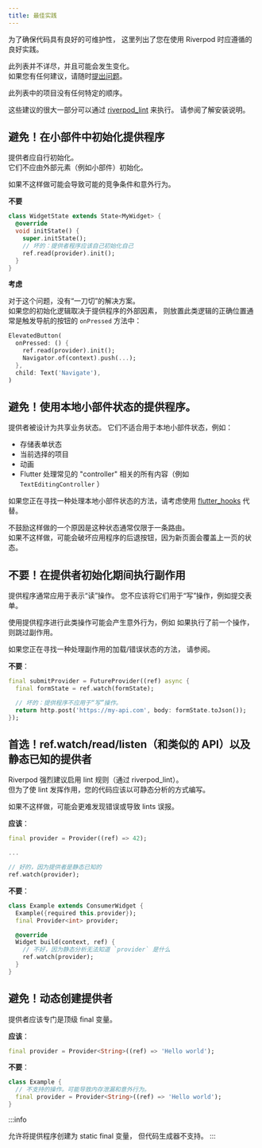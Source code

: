 ```yaml
---
title: 最佳实践
---
```



<!---
To ensure good maintainability of your code, here is a list of good practices
you should follow when using Riverpod.
-->
为了确保代码具有良好的可维护性，
这里列出了您在使用 Riverpod 时应遵循的良好实践。

<!---
This list is not exhaustive, and is subject to change.  
If you have any suggestions, feel free to [open an issue](https://github.com/rrousselGit/riverpod/issues/new?assignees=rrousselGit&labels=documentation%2C+needs+triage&projects=&template=example_request.md&title=).
-->
此列表并不详尽，并且可能会发生变化。  
如果您有任何建议，请随时[提出问题](https://github.com/rrousselGit/riverpod/issues/new?assignees=rrousselGit&labels=documentation%2C+needs+triage&projects=&template=example_request.md&title=)。

<!---
Items in this list are not in any particular order.
-->
此列表中的项目没有任何特定的顺序。

<!---
A good portion of these recommendations can be enforced with [riverpod_lint](https://pub.dev/packages/riverpod_lint).
See <Link documentID="introduction/getting_started" hash="enabling-riverpod_lintcustom_lint"/>
for installation instructions.
-->
这些建议的很大一部分可以通过 [riverpod_lint](https://pub.dev/packages/riverpod_lint) 来执行。
请参阅<Link documentID="introduction/getting_started" hash="enabling-riverpod_lintcustom_lint"/>了解安装说明。

<!---
## AVOID initializing providers in a widget
-->
## 避免！在小部件中初始化提供程序​

<!---
Providers should initialize themselves.  
They should not be initialized by an external element such as a widget.
-->
提供者应自行初始化。  
它们不应由外部元素（例如小部件）初始化。

<!---
Failing to do so could cause possible race conditions and unexpected behaviors.
-->
如果不这样做可能会导致可能的竞争条件和意外行为。

<!---
**DON'T**
-->
**不要**

```dart
class WidgetState extends State<MyWidget> {
  @override
  void initState() {
    super.initState();
    // 坏的：提供者程序应该自己初始化自己
    ref.read(provider).init();
  }
}
```

<!---
**CONSIDER**
-->
**考虑**

<!---
There is no "one-size fits all" solution to this problem.  
If your initialization logic depends on factors external to the provider,
often the correct place to put such logic is in the `onPressed` method of a button
triggering navigation:
-->
对于这个问题，没有“一刀切”的解决方案。  
如果您的初始化逻辑取决于提供程序的外部因素，
则放置此类逻辑的正确位置通常是触发导航的按钮的 `onPressed` 方法中：

```dart
ElevatedButton(
  onPressed: () {
    ref.read(provider).init();
    Navigator.of(context).push(...);
  },
  child: Text('Navigate'),
)
```

<!---
## AVOID using providers for local widget state.
-->
## 避免！使用本地小部件状态的提供程序。

<!---
Providers are designed to be for shared business state.
They are not meant to be used for local widget state, such as for:
-->
提供者被设计为共享业务状态。
它们不适合用于本地小部件状态，例如：

<!---
- storing form state
- currently selected item
- animations
- generally everything that Flutter deals with a "controller" (e.g. `TextEditingController`)
-->
- 存储表单状态
- 当前选择的项目
- 动画
- Flutter 处理常见的 "controller" 相关的所有内容（例如 `TextEditingController` ）

<!---
If you are looking for a way to handle local widget state, consider using
[flutter_hooks](https://pub.dev/packages/flutter_hooks) instead.
-->
如果您正在寻找一种处理本地小部件状态的方法，请考虑使用
[flutter_hooks](https://pub.dev/packages/flutter_hooks) 代替。

<!---
One reason why this is discouraged is that such state is often scoped to a route.  
Failing to do so could break your app's back button, due to a new page overriding
the state of a previous page.
-->
不鼓励这样做的一个原因是这种状态通常仅限于一条路由。  
如果不这样做，可能会破坏应用程序的后退按钮，因为新页面会覆盖上一页的状态。

<!---
## DON'T perform side effects during the initialization of a provider
-->
## 不要！在提供者初始化期间执行副作用​

<!---
Providers should generally be used to represent a "read" operation.
You should not use them for "write" operations, such as submitting a form.
-->
提供程序通常应用于表示“读”操作。
您不应该将它们用于“写”操作，例如提交表单。

<!---
Using providers for such operations could have unexpected behaviors, such as
skipping a side-effect if a previous one was performed.
-->
使用提供程序进行此类操作可能会产生意外行为，例如
如果执行了前一个操作，则跳过副作用。

<!---
If you are looking at a way to handle loading/error states of a side-effect,
see <Link documentID="essentials/side_effects"/>.
-->
如果您正在寻找一种处理副作用的加载/错误状态的方法，
请参阅<Link documentID="essentials/side_effects"/>。

<!---
**DON'T**:
-->
**不要**：

```dart
final submitProvider = FutureProvider((ref) async {
  final formState = ref.watch(formState);

  // 坏的：提供程序不应用于“写”操作。
  return http.post('https://my-api.com', body: formState.toJson());
});
```

<!---
## PREFER ref.watch/read/listen (and similar APIs) with statically known providers
-->
## 首选！ref.watch/read/listen（和类似的 API）以及静态已知的提供者​

<!---
Riverpod strongly recommends enabling lint rules (via `riverpod_lint`).  
But for lints to be effective, your code should be written in a way that is
statically analysable.
-->
Riverpod 强烈建议启用 lint 规则（通过 riverpod_lint）。  
但为了使 lint 发挥作用，您的代码应该以可静态分析的方式编写。

<!---
Failing to do so could make it harder to spot bugs or cause
false positives with lints.
-->
如果不这样做，可能会更难发现错误或导致 lints 误报。

<!---
**Do**:
-->
**应该**：

```dart
final provider = Provider((ref) => 42);

...

// 好的，因为提供者是静态已知的
ref.watch(provider);
```

<!---
**Don't**:
-->
**不要**：

```dart
class Example extends ConsumerWidget {
  Example({required this.provider});
  final Provider<int> provider;

  @override
  Widget build(context, ref) {
    // 不好，因为静态分析无法知道 `provider` 是什么
    ref.watch(provider);
  }
}
```

<!---
## AVOID dynamically creating providers
-->
## 避免！动态创建提供者​

<!---
Providers should exclusively be top-level final variables.
-->
提供者应该专门是顶级 final 变量。

<!---
**Do**:
-->
**应该**：

```dart
final provider = Provider<String>((ref) => 'Hello world');
```

<!---
**Don't**:
-->
**不要**：

```dart
class Example {
  // 不支持的操作。可能导致内存泄漏和意外行为。
  final provider = Provider<String>((ref) => 'Hello world');
}
```

:::info
<!---
Creating providers as static final variables is allowed,
but not supported by the code-generator.
-->
允许将提供程序创建为 static final 变量，
但代码生成器不支持。
:::
